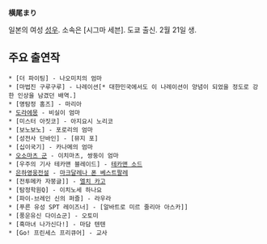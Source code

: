 '''横尾まり'''

일본의 여성 [[성우]]. 소속은 [시그마 세븐]. 도쿄 출신. 2월 21일 생.

== 주요 출연작 ==
 * [더 파이팅] - 나오미치의 엄마
 * [마법진 구루구루] - 나레이션[* 대한민국에서도 이 나레이션이 양념이 되었을 정도로 강한 인상을 남겼던 배역.]
 * [명탐정 홈즈] - 마리아
 * [[도라에몽]] - 비실이 엄마
 * [미스터 아짓코] - 아지요시 노리코
 * [보노보노] - 포로리의 엄마
 * [성전사 단바인] - [뮤지 포]
 * [십이국기] - 카나메의 엄마
 * [[오소마츠 군]] - 이치마츠, 쌍둥이 엄마
 * [우주의 기사 테카맨 블레이드] - [[테카맨 소드]]
 * [[은하영웅전설]] - [[마크달레나 폰 베스트팔레]]
 * [전투메카 자붕글]] - [[엘치 카고]]
 * [탐정학원Q] - 이치노세 하나요
 * [파이-브레인 신의 퍼즐] - 라우라
 * [푸른 유성 SPT 레이즈너] - [알바트로 미르 줄리아 아스카]]
 * [풍운유신 다이쇼군] - 오토미
 * [흑마녀 나가신다!] - 마담 텐텐
 * [Go! 프린세스 프리큐어] - 교사

